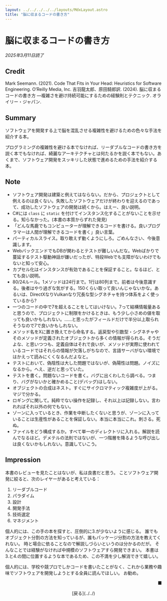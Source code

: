 ```yaml
---
layout: ../../../../../layouts/MdxLayout.astro
title: "脳に収まるコードの書き方"
---
```


# 脳に収まるコードの書き方

_2025年3月11日読了_

## Credit

Mark Seemann. (2021). Code That Fits in Your Head: Heuristics for Software Engineering. O’Reilly Media, Inc. 吉羽龍太郎、原田騎郎訳. (2024). 脳に収まるコードの書き方 ―複雑さを避け持続可能にするための経験則とテクニック. オライリー・ジャパン.

## Summary

ソフトウェアを開発する上で脳を混乱させる複雑性を避けるための色々な手法を紹介する本。

プログラミングの複雑性を避ける本でなければ、リーダブルなコードの書き方を説く本でもなければ、綺麗なアーキテクチャとは何たるかを説く本でもない。あくまで、ソフトウェア開発をスッキリした状態で進めるための手法を紹介する本。

## Note

- ソフトウェア開発は建築と例えてはならない。だから、プロジェクトとして例えるのは良くない。失敗したソフトウェアだけが終わりを迎えるのであって、成功したソフトウェアの開発は続くから。はえー、良い説明。
- C#には `class` に `static` を付けてインスタンス化することがないことを示せる。知らなかった。(本書の本質からずれた発見)
- 「どんな馬鹿でもコンピューターが理解できるコードを書ける。良いプログラマーは人間が理解できるコードを書く」良い言葉。
- パーティカルスライス。取り敢えず動くようにしろ。ごめんなさい、今後意識します。
- WebバックエンドでもDBが関わるとテストが難しいんだな。Webばかりで蔓延するテスト駆動神話が嫌いだったが、特段Webでも支障がないわけでもないと知って安心。
- カプセル化はインスタンスが有効であることを保証すること。なるほど、とても良い説明。
- 80/24ルール。1メソッドは24行まで。1行は80列まで。前者は今後意識する。後者はやり過ぎな気がする。150くらい取って良いんじゃないかな。あるいは、DirectXなりVulkanなり冗長な型シグネチャを持つ体系をよく使っているから?
- 一つのコードの中で7を超えることをしてはいけない。7って結構情報量あると思うので、プロジェクトに制限をかけるときは、もう少し小さめの値を取っても良いかもしれない。……と思ったがフィールドだけで半分以上取られそうなので7で良いかもしれない。
- メソッド名をXに置き換えてから命名する。返戻型や引数型・シグネチャやそのメソッドが定義されたオブジェクトから多くの情報が得られる。そうだよな、と思いつつも、定義自体はそれで良いが、メソッドが実際に使われているコードではそれらの情報が欠落しがちなので、言語サーバがない環境ではかえって読みにくくなるんだよなと。
- テストにおいて、偽陰性は大した問題ではないが、偽陽性は問題。ノイズになるから。へえ、逆だと思っていた。
- テストを書く。問題ないコードを書く。バグに出くわしたら調べる。つまり、バグがないかと確かめること(デバッグ)はしない。
- オブジェクトの合成はネスト。すぐにサイクロマティック複雑度が上がる。マジで分かる。
- ロギングに関して。純粋でない操作を記録し、それ以上は記録しない。言われればそれ以外の何でもない。
- ゾーンに入っているとき、作業を中断したくないと思うが、ゾーンに入っていることは生産性があることを保証しない。本当に本当にこれ。刺さる。死ぬ。
- ファイルをどう構成するか。すべて単一のディレクトリに入れる。解説を読んでなるほど。デメテルの法則ではないが、一つ階層を降るような呼び出しは良くないかもしれない。意識していこう。

## Impression

本書のレビューを見たことはないが、私は良書だと思う。
ことソフトウェア開発に絞ると、次のレイヤーがあると考えている：

1. リーダブルコード
2. パラダイム
3. 設計
4. 開発手法
5. 技術選定
6. マネジメント

個人的には、この手の本を探すと、圧倒的に3.が少ないように感じる。
誰でもオブジェクト分割の方法を知っているが、誰もパッケージ分割の方法を教えてくれない。
時と場合に依ることなので解説しづらいというのは分かるのだが。
そんなことでは経験がなければ中規模のソフトウェアすら開発できまい。
本書は3.と4.の間に位置するような本であるため、この不満を少し解消できて嬉しい。

個人的には、学校や競プロでしかコードを書いたことがなく、これから業務や趣味でソフトウェアを開発しようとする全員に読んでほしい。
お勧め。

<p style="text-align: right">■</p>

<div style="text-align: center">
    [戻る](../../)
</div>
